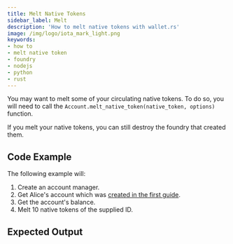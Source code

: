 ```yaml
---
title: Melt Native Tokens
sidebar_label: Melt
description: 'How to melt native tokens with wallet.rs'
image: /img/logo/iota_mark_light.png
keywords:
- how to
- melt native token
- foundry
- nodejs
- python
- rust
---
```



You may want to melt some of your circulating native tokens. To do so, you will need to call the
`Account.melt_native_token(native_token, options)` function.

If you melt your native tokens, you can still destroy the foundry that created them.

## Code Example

<ReplaceNativeTokenId/>

The following example will:

1. Create an account manager.
2. Get Alice's account which was [created in the first guide](../accounts_and_addresses/01_create_a_wallet_account.mdx).
3. Get the account's balance.
4. Melt 10 native tokens of the supplied ID.

<Tabs groupId="language">
    <TabItem value="rust" label="Rust">
        <RustCode/>
    </TabItem>
    <TabItem value="nodejs" label="Nodejs">
        <NodejsCode/>
    </TabItem>
    <TabItem value="python" label="Python">
        <PythonCode/>
    </TabItem>
</Tabs>

## Expected Output

<Tabs groupId="language">
    <TabItem value="rust" label="Rust">
        <RustOutput/>
    </TabItem>
    <TabItem value="nodejs" label="Nodejs">
        <NodejsOutput/>
    </TabItem>
    <TabItem value="python" label="Python">
        <PythonOutput/>
    </TabItem>
</Tabs>

